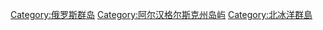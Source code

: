 [[Category:俄罗斯群岛|Category:俄罗斯群岛]]
[[Category:阿尔汉格尔斯克州岛屿|Category:阿尔汉格尔斯克州岛屿]]
[[Category:北冰洋群島|Category:北冰洋群島]]